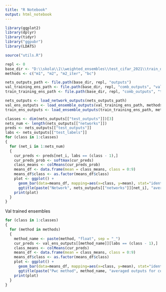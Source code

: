 ```yaml
---
title: "R Notebook"
output: html_notebook
---
```


```r
library(ggplot2)
library(dplyr)
library(tidyr)
library("ggpubr")
library(LDATS)

source("utils.R")
```

```r
repl <- 0
base_dir <- "D:\\skola\\1\\weighted_ensembles\\test_cifar_2021\\train_data"
methods <- c("m1", "m2", "m2_iter", "bc")

nets_outputs_path <- file.path(base_dir, repl, "outputs")
val_training_ens_path <- file.path(base_dir, repl, "comb_outputs", "val_training")
train_training_ens_path <- file.path(base_dir, repl, "comb_outputs", "train_training")

nets_outputs <- load_network_outputs(nets_outputs_path)
val_ens_outputs <- load_ensemble_outputs(val_training_ens_path, methods, precision = "float")
train_ens_outputs <- load_ensemble_outputs(train_training_ens_path, methods, precision = "float")

```

```r
classes <- dim(nets_outputs[["test_outputs"]])[3]
nets_num <- length(nets_outputs[["networks"]])
preds <- nets_outputs[["test_outputs"]]
labs <- nets_outputs[["test_labels"]]
for (class in 1:classes)
{
  for (net_i in 1:nets_num)
  {
    cur_preds <- preds[net_i, labs == (class - 1),]
    cur_preds_prob <- softmax(cur_preds)
    class_means <- colMeans(cur_preds_prob)
    means_df <- data.frame(mean = class_means, class = 0:9)
    means_df$class <- as.factor(means_df$class)
    plot <- ggplot() + 
      geom_bar(data=means_df, mapping=aes(x=class, y=mean), stat="identity") +
      ggtitle(paste("Network", nets_outputs[["networks"]][net_i], "averaged outputs for correct class", class - 1))
    print(plot)
  }
}
```

Val trained ensembles
```r
for (class in 1:classes)
{
  for (method in methods)
  {
    method_name <- paste(method, "float", sep = "_")
    cur_preds <- val_ens_outputs[[method_name]][labs == (class - 1),]
    class_means <- colMeans(cur_preds)
    means_df <- data.frame(mean = class_means, class = 0:9)
    means_df$class <- as.factor(means_df$class)
    plot <- ggplot() + 
      geom_bar(data=means_df, mapping=aes(x=class, y=mean), stat="identity") +
      ggtitle(paste("Pwc method", method_name, "averaged outputs for correct class", class - 1))
    print(plot)
  }
}
```

